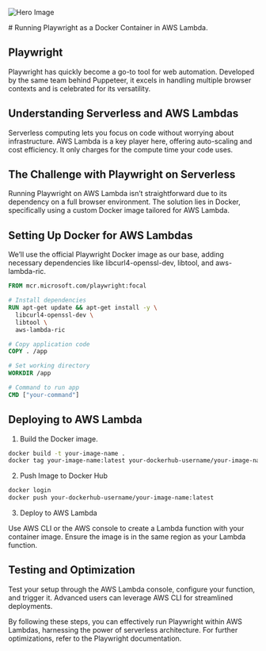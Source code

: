 

<Image
  src={heroImage}
  sizes="(max-width: 768px) 100vw, (max-width: 1200px) 50vw, 33vw"
  priority
  alt="Hero Image"
  aria-hidden
/>

<article>
# Running Playwright as a Docker Container in AWS Lambda.

## Playwright

Playwright has quickly become a go-to tool for web automation. Developed by
the same team behind Puppeteer, it excels in handling multiple browser
contexts and is celebrated for its versatility.

## Understanding Serverless and AWS Lambdas

Serverless computing lets you focus on code without worrying about
infrastructure. AWS Lambda is a key player here, offering auto-scaling
and cost efficiency. It only charges for the compute time your code uses.

## The Challenge with Playwright on Serverless

Running Playwright on AWS Lambda isn’t straightforward due to its
dependency on a full browser environment. The solution lies in Docker,
specifically using a custom Docker image tailored for AWS Lambda.

## Setting Up Docker for AWS Lambdas

We’ll use the official Playwright Docker image as our base,
adding necessary dependencies like libcurl4-openssl-dev, libtool,
and aws-lambda-ric.

```dockerfile
FROM mcr.microsoft.com/playwright:focal

# Install dependencies
RUN apt-get update && apt-get install -y \
  libcurl4-openssl-dev \
  libtool \
  aws-lambda-ric

# Copy application code
COPY . /app

# Set working directory
WORKDIR /app

# Command to run app
CMD ["your-command"]
```

## Deploying to AWS Lambda

1. Build the Docker image.

```bash
docker build -t your-image-name .
docker tag your-image-name:latest your-dockerhub-username/your-image-name:latest
```

2. Push Image to Docker Hub

```bash
docker login
docker push your-dockerhub-username/your-image-name:latest
```

3. Deploy to AWS Lambda

Use AWS CLI or the AWS console to create a Lambda function with
your container image. Ensure the image is in the same region as
your Lambda function.

## Testing and Optimization

Test your setup through the AWS Lambda console, configure your function,
and trigger it. Advanced users can leverage AWS CLI for streamlined deployments.

By following these steps, you can effectively run Playwright within AWS
Lambdas, harnessing the power of serverless architecture. For further
optimizations, refer to the Playwright documentation.

</article>
